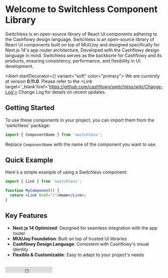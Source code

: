 


<Meta title="Welcome"   />

# Welcome to Switchless Component Library
<Subtitle>
Switchless is an open-source library of React UI components adhering to the Cashflowy design language.
</Subtitle>
Switchless is an open-source library of React UI components built on top of MUI/Joy and designed specifically for Next.js 14's app router architecture,
Developed with the Cashflowy design language in mind. 
Switchless serves as the backbone for Cashflowy and its products, ensuring consistency, performance, and flexibility in UI development.

 <Alert startDecorator={<InfoIcon />} variant="soft" color="primary">
          We are currently at version <b> 0.11.0</b>. Please refer to the <Link target='_blank'href='https://github.com/cashflowy/switchless/wiki/Change-Log'> Change Log </Link>
          for details on recent updates.
 </Alert>


## Getting Started

To use these components in your project, you can import them from the 'switchless' package:

```jsx
import { ComponentName } from 'switchless';
```

Replace `ComponentName` with the name of the component you want to use.


## Quick Example

Here's a simple example of using a Switchless component:

```jsx
import { Link } from 'switchless';

function MyComponent() {
  return <Link href="/">Home</Link>;
}
```
## Key Features

- **Next.js 14 Optimized**: Designed for seamless integration with the app router
- **MUI/Joy Foundation**: Built on top of trusted UI libraries
- **Cashflowy Design Language**: Consistent with Cashflowy's visual identity
- **Flexible & Customizable**: Easy to adapt to your project's needs

##
<iframe src="https://ghbtns.com/github-btn.html?user=alexjv89&repo=switchless&type=star&count=true&size=median" frameBorder="0" scrolling="0" width="150" height="20" title="GitHub" />
[![npm version](https://badge.fury.io/js/switchless.svg)](http://badge.fury.io/js/switchless)
[![npm downloads](https://img.shields.io/npm/dm/switchless.svg?style=flat-square)](https://www.npmjs.com/package/switchless)
[![Size](https://badgen.net/bundlephobia/minzip/switchless)](https://bundlephobia.com/package/switchless)

